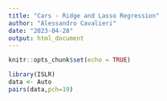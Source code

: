 ```yaml
---
title: "Cars - Ridge and Lasso Regression"
author: "Alessandro Cavalieri"
date: "2023-04-28"
output: html_document
---
```


```r
knitr::opts_chunk$set(echo = TRUE)
```

```r
library(ISLR)
data <- Auto
pairs(data,pch=19)
```
